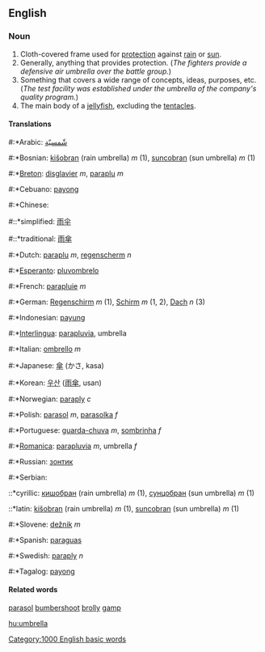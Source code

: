 {{rfc}}
==English==
===Noun===
#Cloth-covered frame used for [[protection]] against [[rain]] or [[sun]].
#Generally, anything that provides protection.  (''The fighters provide a defensive air umbrella over the battle group.'')
#Something that covers a wide range of concepts, ideas, purposes, etc. (''The test facility was established under the umbrella of the company's quality program.'')
#The main body of a [[jellyfish]], excluding the [[tentacle]]s.
====Translations====
#:*Arabic: [[شّمسيّة]]
#:*Bosnian: [[kišobran]] (rain umbrella) ''m'' (1), [[suncobran]] (sun umbrella) ''m'' (1)
#:*[[Breton]]: [[disglavier]] ''m'', [[paraplu]] ''m''
#:*Cebuano: [[payong]]
#:*Chinese:
#::*simplified: [[雨]][[伞]]
#::*traditional: [[雨]][[傘]]
#:*Dutch: [[paraplu]] ''m'', [[regenscherm]] ''n''
#:*[[Esperanto]]: [[pluvombrelo]]
#:*French: [[parapluie]] ''m''
#:*German: [[Regenschirm]] ''m'' (1), [[Schirm]] ''m'' (1, 2), [[Dach]] ''n'' (3)
#:*Indonesian: [[payung]]
#:*[[Interlingua]]: [[parapluvia]], umbrella
#:*Italian: [[ombrello]] ''m''
#:*Japanese: [[傘]] (かさ, kasa)
#:*Korean: [[우산]] ([[雨傘]], usan)
#:*Norwegian: [[paraply]] ''c''
#:*Polish: [[parasol]] ''m'', [[parasolka]] ''f''
#:*Portuguese: [[guarda-chuva]] ''m'', [[sombrinha]] ''f''
#:*[[Romanica]]: [[parapluvia]] ''m'', umbrella ''f''
#:*Russian: [[зонтик]]
#:*Serbian:
::*cyrillic: [[кишобран]] (rain umbrella) ''m'' (1), [[сунцобран]] (sun umbrella) ''m'' (1)
::*latin: [[kišobran]] (rain umbrella) ''m'' (1), [[suncobran]] (sun umbrella) ''m'' (1)
#:*Slovene: [[dežnik]] ''m''
#:*Spanish: [[paraguas]]
#:*Swedish: [[paraply]] ''n''
#:*Tagalog: [[payong]]

====Related words====
[[parasol]]
[[bumbershoot]]
[[brolly]]
[[gamp]]
[[Category:1000 English basic words]]

[[hu:umbrella]]